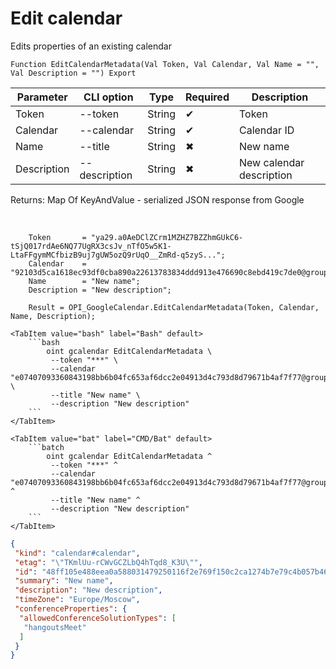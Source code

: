 ﻿---
sidebar_position: 3
---


# Edit calendar
 Edits properties of an existing calendar



`Function EditCalendarMetadata(Val Token, Val Calendar, Val Name = "", Val Description = "") Export`

  | Parameter | CLI option | Type | Required | Description |
  |-|-|-|-|-|
  | Token | --token | String | &#x2714; | Token |
  | Calendar | --calendar | String | &#x2714; | Calendar ID |
  | Name | --title | String | &#x2716; | New name |
  | Description | --description | String | &#x2716; | New calendar description |

  
  Returns:  Map Of KeyAndValue - serialized JSON response from Google

<br/>




```bsl title="1C:Enterprise/OneScript code example"
    Token       = "ya29.a0AeDClZCrm1MZHZ7BZZhmGUkC6-tSjQ017rdAe6NQ77UgRX3csJv_nTfO5w5K1-LtaFFgymMCfbizB9uj7gUW5ozQ9rUqO__ZmRd-q5zyS...";
    Calendar    = "92103d5ca1618ec93df0cba890a22613783834ddd913e476690c8ebd419c7de0@group.calendar.google.com";
    Name        = "New name";
    Description = "New description";

    Result = OPI_GoogleCalendar.EditCalendarMetadata(Token, Calendar, Name, Description);
```
 

 <Tabs>
  
    <TabItem value="bash" label="Bash" default>
        ```bash
            oint gcalendar EditCalendarMetadata \
             --token "***" \
             --calendar "e07407093360843198bb6b04fc653af6dcc2e04913d4c793d8d79671b4af7f77@group.calendar.google.com" \
             --title "New name" \
             --description "New description"
        ```
    </TabItem>
  
    <TabItem value="bat" label="CMD/Bat" default>
        ```batch
            oint gcalendar EditCalendarMetadata ^
             --token "***" ^
             --calendar "e07407093360843198bb6b04fc653af6dcc2e04913d4c793d8d79671b4af7f77@group.calendar.google.com" ^
             --title "New name" ^
             --description "New description"
        ```
    </TabItem>
</Tabs>


```json title="Result"
{
 "kind": "calendar#calendar",
 "etag": "\"TKmlUu-rCWvGCZLbQ4hTqd8_K3U\"",
 "id": "48ff105e488eea0a588031479250116f2e769f150c2ca1274b7e79c4b057b46b@group.calendar.google.com",
 "summary": "New name",
 "description": "New description",
 "timeZone": "Europe/Moscow",
 "conferenceProperties": {
  "allowedConferenceSolutionTypes": [
   "hangoutsMeet"
  ]
 }
}
```
